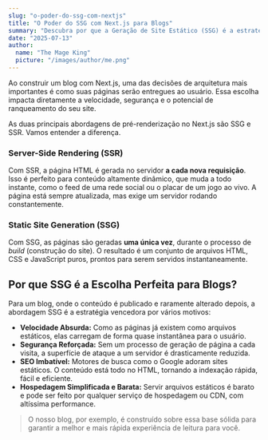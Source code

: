 ```yaml
---
slug: "o-poder-do-ssg-com-nextjs"
title: "O Poder do SSG com Next.js para Blogs"
summary: "Descubra por que a Geração de Site Estático (SSG) é a estratégia definitiva para criar blogs de alta performance, seguros e otimizados para SEO com Next.js."
date: "2025-07-13"
author:
  name: "The Mage King"
  picture: "/images/author/me.png"
---
```


Ao construir um blog com Next.js, uma das decisões de arquitetura mais importantes é como suas páginas serão entregues ao usuário. Essa escolha impacta diretamente a velocidade, segurança e o potencial de ranqueamento do seu site.

As duas principais abordagens de pré-renderização no Next.js são SSG e SSR. Vamos entender a diferença.

### Server-Side Rendering (SSR)

Com SSR, a página HTML é gerada no servidor **a cada nova requisição**. Isso é perfeito para conteúdo altamente dinâmico, que muda a todo instante, como o feed de uma rede social ou o placar de um jogo ao vivo. A página está sempre atualizada, mas exige um servidor rodando constantemente.

### Static Site Generation (SSG)

Com SSG, as páginas são geradas **uma única vez**, durante o processo de *build* (construção do site). O resultado é um conjunto de arquivos HTML, CSS e JavaScript puros, prontos para serem servidos instantaneamente.

## Por que SSG é a Escolha Perfeita para Blogs?

Para um blog, onde o conteúdo é publicado e raramente alterado depois, a abordagem SSG é a estratégia vencedora por vários motivos:

* **Velocidade Absurda:** Como as páginas já existem como arquivos estáticos, elas carregam de forma quase instantânea para o usuário.
* **Segurança Reforçada:** Sem um processo de geração de página a cada visita, a superfície de ataque a um servidor é drasticamente reduzida.
* **SEO Imbatível:** Motores de busca como o Google adoram sites estáticos. O conteúdo está todo no HTML, tornando a indexação rápida, fácil e eficiente.
* **Hospedagem Simplificada e Barata:** Servir arquivos estáticos é barato e pode ser feito por qualquer serviço de hospedagem ou CDN, com altíssima performance.

> O nosso blog, por exemplo, é construído sobre essa base sólida para garantir a melhor e mais rápida experiência de leitura para você.